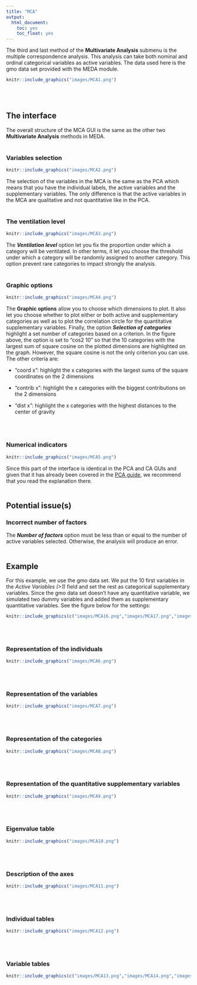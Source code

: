 ```yaml
---
title: "MCA"
output:
  html_document:
    toc: yes
    toc_float: yes
---
```


The third and last method of the **Multivariate Analysis** submenu is the multiple correspondence analysis. This analysis can take both nominal and ordinal categorical variables as active variables. The data used here is the gmo data set provided with the MEDA module.
```r
knitr::include_graphics("images/MCA1.png")
```
<br><br />

## **The interface**

The overall structure of the MCA GUI is the same as the other two **Multivariate Analysis** methods in MEDA.
<br><br />

### Variables selection
```r
knitr::include_graphics("images/MCA2.png")
```

The selection of the variables in the MCA is the same as the PCA which means that you have the individual labels, the active variables and the supplementary variables. The only difference is that the active variables in the MCA are qualitative and not quantitative like in the PCA.
<br><br />

### The ventilation level
```r
knitr::include_graphics("images/MCA3.png")
```

The __*Ventilation level*__ option let you fix the proportion under which a category will be ventilated. In other terms, it let you choose the threshold under which a category will be randomly assigned to another category. This option prevent rare categories to impact strongly the analysis.
<br><br />

### Graphic options
```r
knitr::include_graphics("images/MCA4.png")
```

The __Graphic options__ allow you to choose which dimensions to plot. It also let you choose whether to plot either or both active and supplementary categories as well as to plot the correlation circle for the quantitative supplementary variables. Finally, the option __*Selection of categories*__ highlight a set number of categories based on a criterion. In the figure above, the option is set to "cos2 10" so that the 10 categories with the largest sum of square cosine on the plotted dimensions are highlighted on the graph. However, the square cosine is not the only criterion you can use. The other criteria are:

* "coord x": highlight the x categories with the largest sums of the square coordinates on the 2 dimensions

* "contrib x": highlight the x categories with the biggest contributions on the 2 dimensions

* "dist x": highlight the x categories with the highest distances to the center of gravity

<br><br />

### Numerical indicators
```r
knitr::include_graphics("images/MCA5.png")
```

Since this part of the interface is identical in the PCA and CA GUIs and given that it has already been covered in the [PCA guide](PCA.html#numerical-indicators), we recommend that you read the explanation there.
<br><br />

## **Potential issue(s)**

### Incorrect number of factors

The __*Number of factors*__ option must be less than or equal to the number of active variables selected. Otherwise, the analysis will produce an error.
<br><br />

## **Example**

For this example, we use the gmo data set. We put the 10 first variables in the *Active Variables (>1)* field and set the rest as categorical supplementary variables. Since the gmo data set doesn't have any quantitative variable, we simulated two dummy variables and added them as supplementary quantitative variables.
See the figure below for the settings:
```r
knitr::include_graphics(c("images/MCA16.png","images/MCA17.png","images/MCA18.png"))
```
<br><br />

### Representation of the individuals
```r
knitr::include_graphics("images/MCA6.png")
```
<br><br />

### Representation of the variables
```r
knitr::include_graphics("images/MCA7.png")
```
<br><br />

### Representation of the categories
```r
knitr::include_graphics("images/MCA8.png")
```
<br><br />

### Representation of the quantitative supplementary variables
```r
knitr::include_graphics("images/MCA9.png")
```
<br><br />

### Eigenvalue table
```r
knitr::include_graphics("images/MCA10.png")
```
<br><br />

### Description of the axes
```r
knitr::include_graphics("images/MCA11.png")
```
<br><br />

### Individual tables
```r
knitr::include_graphics("images/MCA12.png")
```
<br><br />

### Variable tables
```r
knitr::include_graphics(c("images/MCA13.png","images/MCA14.png","images/MCA15.png"))
```
<br><br />